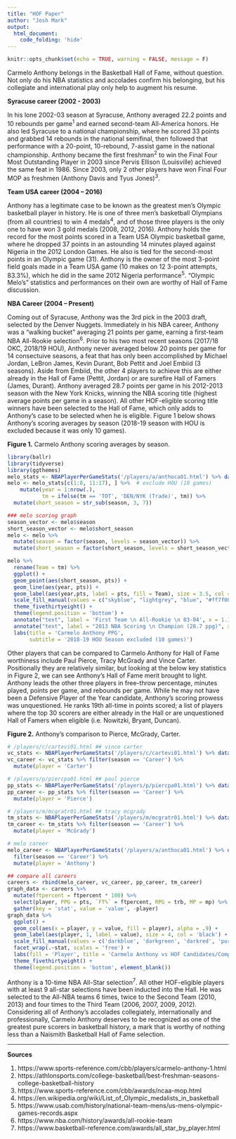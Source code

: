 ```yaml
---
title: "HOF Paper"
author: "Josh Mark"
output: 
  html_document:
    code_folding: 'hide'
---
```


```r
knitr::opts_chunk$set(echo = TRUE, warning = FALSE, message = F)
```

Carmelo Anthony belongs in the Basketball Hall of Fame, without question. Not only do his NBA statistics and accolades confirm his belonging, but his collegiate and international play only help to augment his resume.  

**Syracuse career (2002 - 2003)**

In his lone 2002-03 season at Syracuse, Anthony averaged 22.2 points and 10 rebounds per game^1^ and earned second-team All-America honors. He also led Syracuse to a national championship, where he scored 33 points and grabbed 14 rebounds in the national semifinal, then followed that performance with a 20-point, 10-rebound, 7-assist game in the national championship. Anthony became the first freshman^2^ to win the Final Four Most Outstanding Player in 2003 since Pervis Ellison (Louisville) achieved the same feat in 1986. Since 2003, only 2 other players have won Final Four MOP as freshmen (Anthony Davis and Tyus Jones)^3^.  

**Team USA career (2004 – 2016)**

Anthony has a legitimate case to be known as the greatest men’s Olympic basketball player in history. He is one of three men’s basketball Olympians (from all countries) to win 4 medals^4^, and of those three players is the only one to have won 3 gold medals (2008, 2012, 2016). Anthony holds the record for the most points scored in a Team USA Olympic basketball game, where he dropped 37 points in an astounding 14 minutes played against Nigeria in the 2012 London Games. He also is tied for the second-most points in an Olympic game (31). Anthony is the owner of the most 3-point field goals made in a Team USA game (10 makes on 12 3-point attempts, 83.3%), which he did in the same 2012 Nigeria performance^5^. "Olympic Melo's” statistics and performances on their own are worthy of Hall of Fame discussion. 

**NBA Career (2004 – Present)**

Coming out of Syracuse, Anthony was the 3rd pick in the 2003 draft, selected by the Denver Nuggets. Immediately in his NBA career, Anthony was a “walking bucket” averaging 21 points per game, earning a first-team NBA All-Rookie selection^6^. Prior to his two most recent seasons (2017/18 OKC, 2018/19 HOU), Anthony never averaged below 20 points per game for 14 consectuive seasons, a feat that has only been accomplished by Michael Jordan, LeBron James, Kevin Durant, Bob Pettit and Joel Embiid (3 seasons). Aside from Embiid, the other 4 players to achieve this are either already in the Hall of Fame (Pettit, Jordan) or are surefire Hall of Famers (James, Durant). Anthony averaged 28.7 points per game in his 2012-2013 season with the New York Knicks, winning the NBA scoring title (highest average points per game in a season). All other HOF-eligible scoring title winners have been selected to the Hall of Fame, which only adds to Anthony's case to be selected when he is eligible. Figure 1 below shows Anthony’s scoring averages by season (2018-19 season with HOU is excluded because it was only 10 games). 

**Figure 1.** Carmelo Anthony scoring averages by season.  
```r
library(ballr)
library(tidyverse)
library(ggthemes)
melo_stats <- NBAPlayerPerGameStats('/players/a/anthoca01.html') %>% data.frame()
melo <- melo_stats[c(1:8, 11:17), ] %>%  # exclude HOU (10 games)
    mutate(year = 1:nrow(.), 
           tm = ifelse(tm == 'TOT', 'DEN/NYK (Trade)', tm)) %>% 
  mutate(short_season = str_sub(season, 3, 7))

### melo scoring graph
season_vector <- melo$season
short_season_vector <- melo$short_season
melo <- melo %>% 
  mutate(season = factor(season, levels = season_vector)) %>% 
  mutate(short_season = factor(short_season, levels = short_season_vector))

melo %>% 
  rename(Team = tm) %>%  
  ggplot() + 
  geom_point(aes(short_season, pts)) + 
  geom_line(aes(year, pts)) + 
  geom_label(aes(year,pts, label = pts, fill = Team), size = 3.5, col = 'white') + 
  scale_fill_manual(values = c("skyblue", "lightgrey", "blue", "#ff7f00")) + 
  theme_fivethirtyeight() +
  theme(legend.position = 'bottom') + 
  annotate("text", label = 'First Team \n All-Rookie \n 03-04', x = 1.15, y = 19.3, size = 3) + 
  annotate("text", label = "2013 NBA Scoring \n Champion (28.7 ppg)", x = 11, y = 29.9, size = 3, colour = "black") + 
  labs(title = 'Carmelo Anthony PPG', 
       subtitle = '2018-19 HOU Season excluded (10 games)')
```

Other players that can be compared to Carmelo Anthony for Hall of Fame worthiness include Paul Pierce, Tracy McGrady and Vince Carter. Positionally they are relatively similar, but looking at the below key statistics in Figure 2, we can see Anthony’s Hall of Fame merit brought to light. Anthony leads the other three players in free-throw percentage, minutes played, points per game, and rebounds per game. While he may not have been a Defensive Player of the Year candidate, Anthony's scoring prowess was unquestioned. He ranks 19th all-time in points scored; a list of players where the top 30 scorers are either already in the Hall or are unquestioned Hall of Famers when eligible (i.e. Nowitzki, Bryant, Duncan).

**Figure 2.** Anthony’s comparison to Pierce, McGrady, Carter. 
```r
# /players/c/cartevi01.html ## vince carter
vc_stats <- NBAPlayerPerGameStats('/players/c/cartevi01.html') %>% data.frame()
vc_career <- vc_stats %>% filter(season == 'Career') %>% 
  mutate(player = 'Carter')

# /players/p/piercpa01.html ## paul pierce
pp_stats <- NBAPlayerPerGameStats('/players/p/piercpa01.html') %>% data.frame()
pp_career <- pp_stats %>% filter(season == 'Career') %>% 
  mutate(player = 'Pierce')

# /players/m/mcgratr01.html ## tracy mcgrady
tm_stats <- NBAPlayerPerGameStats('/players/m/mcgratr01.html') %>% data.frame()
tm_career <- tm_stats %>% filter(season == 'Career') %>% 
  mutate(player = 'McGrady')

# melo career
melo_career <- NBAPlayerPerGameStats('/players/a/anthoca01.html') %>% data.frame() %>% 
  filter(season == 'Career') %>% 
  mutate(player = 'Anthony')

## compare all careers
careers <- rbind(melo_career, vc_career, pp_career, tm_career)
graph_data <- careers %>% 
  mutate(ftpercent = ftpercent * 100) %>% 
  select(player, PPG = pts, `FT%` = ftpercent, RPG = trb, MP = mp) %>% 
  gather(key = 'stat', value = 'value', -player)
graph_data %>% 
  ggplot() + 
  geom_col(aes(x = player, y = value, fill = player), alpha = .9) + 
  geom_label(aes(player, 1, label = value), size = 4, col = 'black') + 
  scale_fill_manual(values = c('darkblue', 'darkgreen', 'darkred', 'purple')) + 
  facet_wrap(.~stat, scales = 'free') + 
  labs(fill = 'Player', title = 'Carmelo Anthony vs HOF Candidates/Comparisons') + 
  theme_fivethirtyeight() + 
  theme(legend.position = 'bottom', element_blank())
```

Anthony is a 10-time NBA All-Star selection^7^. All other HOF-eligible players with at least 9 all-star selections have been inducted into the Hall. He was selected to the All-NBA teams 6 times, twice to the Second Team (2010, 2013) and four times to the Third Team (2006, 2007, 2009, 2012). Considering all of Anthony’s accolades collegiately, internationally and professionally, Carmelo Anthony deserves to be recognized as one of the greatest pure scorers in basketball history, a mark that is worthy of nothing less than a Naismith Basketball Hall of Fame selection.   

---

**Sources**

1.  https://www.sports-reference.com/cbb/players/carmelo-anthony-1.html 
2.  https://athlonsports.com/college-basketball/best-freshman-seasons-college-basketball-history 
3.  https://www.sports-reference.com/cbb/awards/ncaa-mop.html 
4.  https://en.wikipedia.org/wiki/List_of_Olympic_medalists_in_basketball  
5.  https://www.usab.com/history/national-team-mens/us-mens-olympic-games-records.aspx 
6.  https://www.nba.com/history/awards/all-rookie-team 
7.  https://www.basketball-reference.com/awards/all_star_by_player.html 
